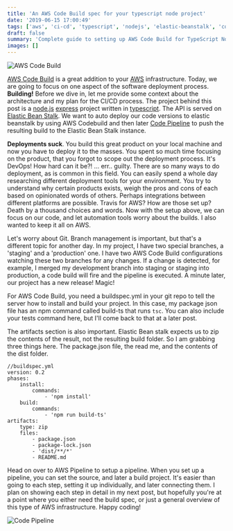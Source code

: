 ```yaml
---
title: 'An AWS Code Build spec for your typescript node project'
date: '2019-06-15 17:00:49'
tags: ['aws', 'ci-cd', 'typescript', 'nodejs', 'elastic-beanstalk', 'code-build', 'code-pipeline', 'deployment']
draft: false
summary: 'Complete guide to setting up AWS Code Build for TypeScript Node.js projects with buildspec.yml configuration for automated deployment to Elastic Beanstalk.'
images: []
---
```


![AWS Code Build](images/baccab28f77c594ee6b73de0224e75bd.png)

[AWS Code Build](https://aws.amazon.com/codebuild/) is a great addition to your [AWS](https://aws.amazon.com/) infrastructure. Today, we are going to focus on one aspect of the software deployment process. **Building!** Before we dive in, let me provide some context about the architecture and my plan for the CI/CD process. The project behind this post is a [node.js](https://nodejs.org/en/) [express](https://expressjs.com/) project written in [typescript](https://www.typescriptlang.org/). The API is served on [Elastic Bean Stalk](https://aws.amazon.com/elasticbeanstalk/). We want to auto deploy our code versions to elastic beanstalk by using AWS Codebuild and then later [Code Pipeline](https://aws.amazon.com/codepipeline/) to push the resulting build to the Elastic Bean Stalk instance.

**Deployments suck**. You build this great product on your local machine and now you have to deploy it to the masses. You spent so much time focusing on the product, that you forgot to scope out the deployment process. It's DevOps! How hard can it be?! ... err.. guilty. There are so many ways to do deployment, as is common in this field. You can easily spend a whole day researching different deployment tools for your environment. You try to understand why certain products exists, weigh the pros and cons of each based on opinionated words of others. Perhaps integrations between different platforms are possible. Travis for AWS? How are those set up? Death by a thousand choices and words. Now with the setup above, we can focus on our code, and let automation tools worry about the builds. I also wanted to keep it all on AWS.

Let's worry about Git. Branch management is important, but that's a different topic for another day. In my project, I have two special branches, a 'staging'  and a 'production' one. I have two AWS Code Build configurations watching these two branches for any changes. If a change is detected, for example, I merged my development branch into staging or staging into production, a code build will fire and the pipeline is executed. A minute later, our project has a new release! Magic!

For AWS Code Build, you need a buildspec.yml in your git repo to tell the server how to install and build your project. In this case, my package json file has an npm command called build-ts that runs `tsc`.  You can also include your tests command here, but I'll come back to that at a later post.

The artifacts section is also important. Elastic Bean stalk expects us to zip the contents of the result, not the resulting build folder. So I am grabbing three things here. The package.json file, the read me, and the contents of the dist folder.

```
//buildspec.yml
version: 0.2
phases:
    install:
        commands:
            - 'npm install'
    build:
        commands:
            - 'npm run build-ts'
artifacts:
    type: zip
    files:
        - package.json
        - package-lock.json
        - 'dist/**/*'
        - README.md
```

Head on over to AWS Pipeline to setup a pipeline. When you set up a pipeline, you can set the source, and later a build project. It's easier than going to each step, setting it up individually, and later connecting them. I plan on showing each step in detail in my next post, but hopefully you're at a point where you either need the build spec, or just a general overview of this type of AWS infrastructure. Happy coding!

![Code Pipeline](images/a6f8ed3dbf2b27748e0f7ae332f821b6.png) 